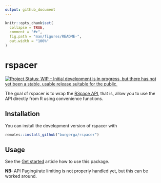 ```yaml
---
output: github_document
---
```


<!-- README.md is generated from README.Rmd. Please edit that file -->

```r
knitr::opts_chunk$set(
  collapse = TRUE,
  comment = "#>",
  fig.path = "man/figures/README-",
  out.width = "100%"
)
```

# rspacer

<!-- badges: start -->
[![Project Status: WIP – Initial development is in progress, but there has not yet been a stable, usable release suitable for the public.](https://www.repostatus.org/badges/latest/wip.svg)](https://www.repostatus.org/#wip)
<!-- badges: end -->

The goal of rspacer is to wrap the [RSpace API](https://community.researchspace.com/public/apiDocs), that is, allow you to use the API directly from R using convenience functions.

## Installation

You can install the development version of rspacer with

```r
remotes::install_github("burgerga/rspacer")
```

## Usage

See the [Get started](https://burgerga.github.io/rspacer/articles/rspacer.html) article how to use this package.

**NB:** API Paging/rate limiting is not properly handled yet, but this can be worked around.
